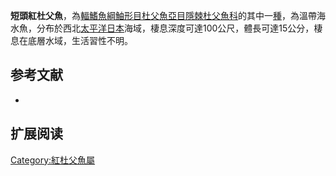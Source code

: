 {{Speciesbox
| name = 短頭紅杜父魚
| image = 
| image_width = 250px
| image_caption = 
| status = DD
| status_system = IUCN3.1
| genus = Ebinania
| species = brephocephala
| authority = Jordan & Starks, 1903
| synonyms = *''Cottunculus brephocephalus,Jordan & Starks, 1903''
}}

'''短頭紅杜父魚'''，為[[輻鰭魚綱|輻鰭魚綱]][[鮋形目|鮋形目]][[杜父魚亞目|杜父魚亞目]][[隱棘杜父魚科|隱棘杜父魚科]]的其中一[[種|種]]，為溫帶海水魚，分布於西北[[太平洋|太平洋]][[日本|日本]]海域，棲息深度可達100公尺，體長可達15公分，棲息在底層水域，生活習性不明。
==参考文献==
*{{FishBase_species|genus=Ebinania|species=brephocephala|year=2014|month=5}}

== 扩展阅读 ==
{{refbegin}}
{{wikispecies-inline|Ebinania brephocephala|短頭紅杜父魚}}
{{refend}}

{{Wikispecies|Ebinania brephocephala}}
{{Taxonbar|from=Q2185428}}

[[Category:紅杜父魚屬|Category:紅杜父魚屬]]


{{魚類小作品}}